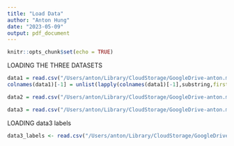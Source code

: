 ```yaml
---
title: "Load Data"
author: "Anton Hung"
date: "2023-05-09"
output: pdf_document
---
```


```r
knitr::opts_chunk$set(echo = TRUE)
```

LOADING THE THREE DATASETS
```r

data1 = read.csv("/Users/anton/Library/CloudStorage/GoogleDrive-anton.m.hung.gr@dartmouth.edu/Mon disque/spring term/bioinformatics/genehub/data/GSE174159_raw_counts_S16082.txt", sep="\t", row.names=1)
colnames(data1)[-1] = unlist(lapply(colnames(data1)[-1],substring,first=2))

data2 = read.csv("/Users/anton/Library/CloudStorage/GoogleDrive-anton.m.hung.gr@dartmouth.edu/Mon disque/spring term/bioinformatics/genehub/data/GSE126299_featurecounts_upload.gene.quant.txt", sep = "\t", row.names=1)

data3 = read.csv("/Users/anton/Library/CloudStorage/GoogleDrive-anton.m.hung.gr@dartmouth.edu/Mon disque/spring term/bioinformatics/genehub/data/GSE186507_MSCCR_Blood_counts.txt", sep=" ")

```

LOADING data3 labels
```r
data3_labels <- read.csv("/Users/anton/Library/CloudStorage/GoogleDrive-anton.m.hung.gr@dartmouth.edu/Mon disque/spring term/bioinformatics/genehub/data/data3_labels.csv")
```

